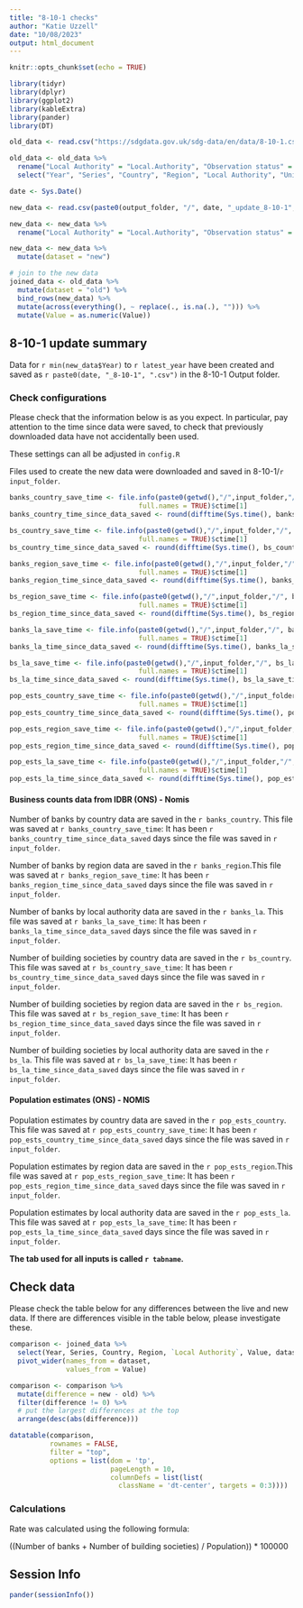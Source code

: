 ```yaml
---
title: "8-10-1 checks"
author: "Katie Uzzell"
date: "10/08/2023"
output: html_document
---
```


```r
knitr::opts_chunk$set(echo = TRUE)
```

```r
library(tidyr)
library(dplyr)
library(ggplot2)
library(kableExtra)
library(pander)
library(DT)
```

```r

old_data <- read.csv("https://sdgdata.gov.uk/sdg-data/en/data/8-10-1.csv")

old_data <- old_data %>% 
  rename("Local Authority" = "Local.Authority", "Observation status" = "Observation.status", "Unit multiplier" = "Unit.multiplier") %>% 
  select("Year", "Series", "Country", "Region", "Local Authority", "Units", "Unit multiplier", "Observation status", "Value")

date <- Sys.Date()

new_data <- read.csv(paste0(output_folder, "/", date, "_update_8-10-1", ".csv"))

new_data <- new_data %>% 
  rename("Local Authority" = "Local.Authority", "Observation status" = "Observation.status", "Unit multiplier" = "Unit.multiplier")

new_data <- new_data %>% 
  mutate(dataset = "new")

# join to the new data
joined_data <- old_data %>% 
  mutate(dataset = "old") %>% 
  bind_rows(new_data) %>% 
  mutate(across(everything(), ~ replace(., is.na(.), ""))) %>% 
  mutate(Value = as.numeric(Value))
```

## 8-10-1 update summary

Data for `r min(new_data$Year)` to `r latest_year` have been created and 
saved as `r paste0(date, "_8-10-1", ".csv")` in the 8-10-1 Output folder.  
    
### Check configurations
Please check that the information below is as you expect. In particular, pay attention to the time since data were saved, to check that previously 
downloaded data have not accidentally been used.
    
These settings can all be adjusted in `config.R`
    
Files used to create the new data were downloaded and saved in 
8-10-1/`r input_folder`.  

```r

banks_country_save_time <- file.info(paste0(getwd(),"/",input_folder,"/", banks_country), 
                                full.names = TRUE)$ctime[1]
banks_country_time_since_data_saved <- round(difftime(Sys.time(), banks_country_save_time, units = "days"), 2)

bs_country_save_time <- file.info(paste0(getwd(),"/",input_folder,"/", bs_country), 
                                full.names = TRUE)$ctime[1]
bs_country_time_since_data_saved <- round(difftime(Sys.time(), bs_country_save_time, units = "days"), 2)

banks_region_save_time <- file.info(paste0(getwd(),"/",input_folder,"/", banks_region), 
                                full.names = TRUE)$ctime[1]
banks_region_time_since_data_saved <- round(difftime(Sys.time(), banks_region_save_time, units = "days"), 2)

bs_region_save_time <- file.info(paste0(getwd(),"/",input_folder,"/", bs_region), 
                                full.names = TRUE)$ctime[1]
bs_region_time_since_data_saved <- round(difftime(Sys.time(), bs_region_save_time, units = "days"), 2)

banks_la_save_time <- file.info(paste0(getwd(),"/",input_folder,"/", banks_la), 
                                full.names = TRUE)$ctime[1]
banks_la_time_since_data_saved <- round(difftime(Sys.time(), banks_la_save_time, units = "days"), 2)

bs_la_save_time <- file.info(paste0(getwd(),"/",input_folder,"/", bs_la), 
                                full.names = TRUE)$ctime[1]
bs_la_time_since_data_saved <- round(difftime(Sys.time(), bs_la_save_time, units = "days"), 2)

pop_ests_country_save_time <- file.info(paste0(getwd(),"/",input_folder,"/", pop_ests_country), 
                                full.names = TRUE)$ctime[1]
pop_ests_country_time_since_data_saved <- round(difftime(Sys.time(), pop_ests_country_save_time, units = "days"), 2)

pop_ests_region_save_time <- file.info(paste0(getwd(),"/",input_folder,"/", pop_ests_region), 
                                full.names = TRUE)$ctime[1]
pop_ests_region_time_since_data_saved <- round(difftime(Sys.time(), pop_ests_region_save_time, units = "days"), 2)

pop_ests_la_save_time <- file.info(paste0(getwd(),"/",input_folder,"/", pop_ests_la), 
                                full.names = TRUE)$ctime[1]
pop_ests_la_time_since_data_saved <- round(difftime(Sys.time(), pop_ests_la_save_time, units = "days"), 2)

```


#### **Business counts data from IDBR (ONS) - Nomis**

Number of banks by country data are saved in the `r banks_country`. This file was saved at `r banks_country_save_time`: It has been 
`r banks_country_time_since_data_saved` days since the file was saved in `r input_folder`. 
 
Number of banks by region data are saved in the `r banks_region`.This file was saved at `r banks_region_save_time`: It has been 
`r banks_region_time_since_data_saved` days since the file was saved in `r input_folder`. 

Number of banks by local authority data are saved in the `r banks_la`. This file was saved at `r banks_la_save_time`: It has been 
`r banks_la_time_since_data_saved` days since the file was saved in `r input_folder`. 

Number of building societies by country data are saved in the `r bs_country`. This file was saved at `r bs_country_save_time`: It has been 
`r bs_country_time_since_data_saved` days since the file was saved in `r input_folder`. 

Number of building societies by region data are saved in the `r bs_region`. This file was saved at `r bs_region_save_time`: It has been 
`r bs_region_time_since_data_saved` days since the file was saved in `r input_folder`. 

Number of building societies by local authority data are saved in the `r bs_la`. This file was saved at `r bs_la_save_time`: It has been 
`r bs_la_time_since_data_saved` days since the file was saved in `r input_folder`. 


#### **Population estimates (ONS) - NOMIS**

Population estimates by country data are saved in the `r pop_ests_country`. This file was saved at `r pop_ests_country_save_time`: It has been 
`r pop_ests_country_time_since_data_saved` days since the file was saved in `r input_folder`. 
 
Population estimates by region data are saved in the `r pop_ests_region`.This file was saved at `r pop_ests_region_save_time`: It has been 
`r pop_ests_region_time_since_data_saved` days since the file was saved in `r input_folder`. 

Population estimates by local authority data are saved in the `r pop_ests_la`. This file was saved at `r pop_ests_la_save_time`: It has been 
`r pop_ests_la_time_since_data_saved` days since the file was saved in `r input_folder`.


**The tab used for all inputs is called `r tabname`.**

## **Check data**

Please check the table below for any differences between the live and new data. If there are differences visible in the table below, please investigate these.

```r

comparison <- joined_data %>% 
  select(Year, Series, Country, Region, `Local Authority`, Value, dataset) %>%
  pivot_wider(names_from = dataset,
              values_from = Value)

comparison <- comparison %>% 
  mutate(difference = new - old) %>% 
  filter(difference != 0) %>% 
  # put the largest differences at the top
  arrange(desc(abs(difference)))

```


```r
datatable(comparison, 
          rownames = FALSE, 
          filter = "top",
          options = list(dom = 'tp', 
                         pageLength = 10,
                         columnDefs = list(list(
                           className = 'dt-center', targets = 0:3))))
```

### Calculations

Rate was calculated using the following formula:

((Number of banks + Number of building societies) / Population)) * 100000

## Session Info
```r
pander(sessionInfo())
```

